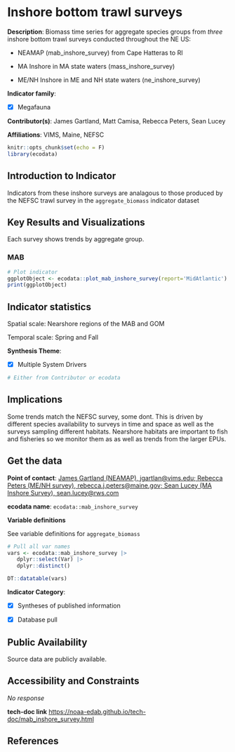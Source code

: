 # Inshore bottom trawl surveys

**Description**: Biomass time series for aggregate species groups from *three* inshore bottom trawl surveys conducted throughout the NE US:

- NEAMAP (mab_inshore_survey) from Cape Hatteras to RI

- MA Inshore in MA state waters (mass_inshore_survey)

- ME/NH Inshore in ME and NH state waters (ne_inshore_survey)

**Indicator family**: 

- [X] Megafauna


**Contributor(s)**: James Gartland, Matt Camisa, Rebecca Peters, Sean Lucey

**Affiliations**: VIMS, Maine, NEFSC

```{r echo=FALSE}
knitr::opts_chunk$set(echo = F)
library(ecodata)
```
## Introduction to Indicator
Indicators from these inshore surveys are analagous to those produced by the NEFSC trawl survey in the `aggregate_biomass` indicator dataset

## Key Results and Visualizations
Each survey shows trends by aggregate group.

### MAB

```{r plot_mab_inshore_surveyMAB}
# Plot indicator
ggplotObject <- ecodata::plot_mab_inshore_survey(report='MidAtlantic')
print(ggplotObject)
```


## Indicator statistics 
Spatial scale: Nearshore regions of the MAB and GOM

Temporal scale: Spring and Fall

**Synthesis Theme**:

- [X] Multiple System Drivers


```{r autostats_mab_inshore_survey}
# Either from Contributor or ecodata
```

## Implications
Some trends match the NEFSC survey, some dont. This is driven by different species availability to surveys in time and space as well as the surveys sampling different habitats. Nearshore habitats are important to fish and fisheries so we monitor them as as well as trends from the larger EPUs.

## Get the data

**Point of contact**: [James Gartland (NEAMAP), jgartlan@vims.edu; Rebecca Peters (ME/NH survey), rebecca.j.peters@maine.gov; Sean Lucey (MA Inshore Survey), sean.lucey@rws.com](mailto:James Gartland (NEAMAP), jgartlan@vims.edu; Rebecca Peters (ME/NH survey), rebecca.j.peters@maine.gov; Sean Lucey (MA Inshore Survey), sean.lucey@rws.com){.email}

**ecodata name**: `ecodata::mab_inshore_survey`

**Variable definitions**

See variable definitions for `aggregate_biomass`

```{r vars_mab_inshore_survey}
# Pull all var names
vars <- ecodata::mab_inshore_survey |>
   dplyr::select(Var) |>
   dplyr::distinct()

DT::datatable(vars)
```
**Indicator Category**:

- [X] Syntheses of published information
- [X] Database pull


## Public Availability

Source data are publicly available.

## Accessibility and Constraints

_No response_

**tech-doc link**
<https://noaa-edab.github.io/tech-doc/mab_inshore_survey.html>

## References

